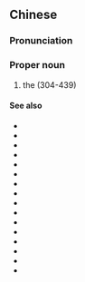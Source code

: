 ==Chinese==
{{zh-forms|s=十六国|type=21}}
{{wikipedia|lang=zh}}

===Pronunciation===
{{zh-pron
|m=Shíliù-Guó
|c=sap6 luk6 gwok3
|h=pfs=Sṳ̍p-liuk-koet
|mn=Si̍p-lio̍k-kok
|md=Sĕk-lĕ̤k-guók
|cat=propn
}}

===Proper noun===
{{zh-proper noun}}

# the {{w|Sixteen Kingdoms}} (304-439)

====See also====
* {{zh-l|夏商周}}
* {{zh-l|春秋|tr=Chūnqiū}}
* {{zh-l|戰國}}
* {{zh-l|秦漢}}
* {{zh-l|兩漢}}
* {{zh-l|三國}}
* {{zh-l|兩晉}}
* {{zh-l|南北朝|tr=Nánběicháo}}
* {{zh-l|隋唐}}
* {{zh-l|五代十國}}
* {{zh-l|兩宋}}
* {{zh-l|宋元}}
* {{zh-l|遼金}}
* {{zh-l|西夏}}
* {{zh-l|明清}}
* {{zh-l|晚清}}